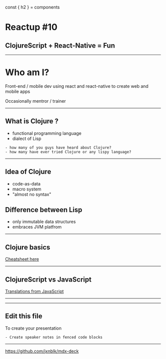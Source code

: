 
const { h2 } = components

<Head>
  <title>React'Up #10 - ClojureScript + React-Native = Fun</title>
</Head>

# Reactup #10

## ClojureScript + React-Native = Fun

---

# Who am I?

Front-end / mobile dev using react and react-native to create web and mobile apps

Occasionally mentror / trainer

---

## What is Clojure ?

- functional programming language
- dialect of Lisp

```notes
- how many of you guys have heard about Clojure?
- how many have ever tried Clojure or any lispy language?
```

---

## Idea of Clojure

- code-as-data
- macro system
- "almost no syntax"

## Difference between Lisp

- only immutable data structures
- embraces JVM platfrom

---

## Clojure basics

[Cheatsheet here](https://cljs.info/cheatsheet/)

---

## ClojureScript vs JavaScript

[Translations from JavaScript](https://kanaka.github.io/clojurescript/web/synonym.html)

---

<Example
  cljs={ex1cljs}
  js={ex1js}
/>

---

## Edit this file

To create your presentation

```notes
- Create speaker notes in fenced code blocks
```

---

<https://github.com/jxnblk/mdx-deck>
